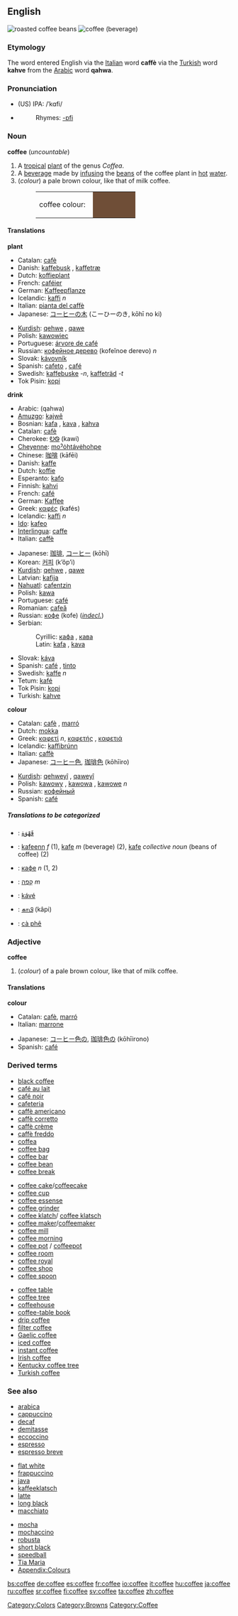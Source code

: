 {{wikipedia}}
==English==
[[Image:Roasted coffee beans.jpg|thumb|roasted coffee beans]]
[[Image:A small cup of coffee.JPG|thumb|coffee (beverage)]]
===Etymology===
The word entered English via the [[Italian]] word ''' caffè''' via the [[Turkish]] word '''kahve''' from the [[Arabic]] word '''qahwa'''.

===Pronunciation===
*(US) IPA: /ˈkɑfi/
*{{audio|en-us-coffee.ogg|Audio (US)}}
*:Rhymes: [[Rhymes:English:-ɒfi|-ɒfi]]

===Noun===
'''coffee''' (''uncountable'')
#A [[tropical]] [[plant]] of the genus ''Coffea''.
#A [[beverage]] made by [[infuse|infusing]] the [[bean]]s of the coffee plant in [[hot]] [[water]].
#(''colour'') a pale brown colour, like that of milk coffee.
#:<table><tr><td>coffee colour: &nbsp;</td><td bgcolor="#6F4E37" width="80">&nbsp; </td></tr></table>

====Translations====
'''plant'''
{{top}}
*Catalan: [[cafè]] {{m}}
*Danish: [[kaffebusk]] {{c}}, [[kaffetræ]] {{n}}
*Dutch: [[koffieplant]] {{m}}
*French: [[caféier]] {{m}}
*German: [[Kaffeepflanze]] {{f}}
*Icelandic: [[kaffi]] ''n''
*Italian: [[pianta del caffè]] {{f}}
*Japanese: [[コーヒーの木]] (こーひーのき, kōhī no ki) 
{{mid}}
*[[Kurdish]]: [[qehwe]] {{f}}, [[qawe]] {{f}}
*Polish: [[kawowiec]] {{m}}
*Portuguese: [[árvore de café]] {{f}}
*Russian: [[кофейное дерево]] (kofeĭnoe derevo) ''n''
*Slovak: [[kávovník]] {{m}}
*Spanish: [[cafeto]] {{m}}, [[café]] {{m}}
*Swedish: [[kaffebuske]] ''-n'', [[kaffeträd]] ''-t''
*Tok Pisin: [[kopi]]
{{bottom}}

'''drink'''
{{top}}
*Arabic: {{ARchar|[[قهوة]]}} (qahwa)
*[[Amuzgo]]: [[kajwê]]
*Bosnian: [[kafa#Bosnian|kafa]] {{f}}, [[kava#Bosnian|kava]] {{f}}, [[kahva#Bosnian|kahva]] {{f}}
*Catalan: [[cafè]] {{m}}
*Cherokee: [[ᎧᏫ]] (kawi)
*[[Cheyenne]]: [[moˀȯhtávėhohpe]]
*Chinese: [[咖啡]] (kāfēi)
*Danish: [[kaffe]] {{c}}
*Dutch: [[koffie]] {{m}}
*Esperanto: [[kafo]]
*Finnish: [[kahvi]]
*French: [[café]] {{m}}
*German: [[Kaffee]] {{m}}
*Greek: [[καφές]] (kafés) {{m}}
*Icelandic: [[kaffi]] ''n''
*[[Ido]]: [[kafeo]]
*[[Interlingua]]: [[caffe]]
*Italian: [[caffè]] {{m}}
{{mid}}
*Japanese: [[珈琲]], [[コーヒー]] (kōhī) 
*Korean: [[커피]] (kʼŏpʼi)
*[[Kurdish]]: [[qehwe]] {{f}}, [[qawe]] {{f}}
*Latvian: [[kafija]] {{f}}
*[[Nahuatl]]: [[cafentzin]]
*Polish: [[kawa]] {{f}}
*Portuguese: [[café]] {{m}}
*Romanian: [[cafeă]] {{f}}
*Russian: [[кофе]] (kofe) {{m}} ([[indeclinable|''indecl.'']]) 
*Serbian:
*:Cyrillic: [[кафа#Serbian|кафа]] {{f}}, [[кава#Serbian|кава]] {{f}}
*:Latin: [[kafa#Serbian|kafa]] {{f}}, [[kava#Serbian|kava]] {{f}}
*Slovak: [[káva]] {{f}}
*Spanish: [[café]] {{m}}, [[tinto]] {{m}}
*Swedish: [[kaffe]] ''n''
*Tetum: [[kafé]]
*Tok Pisin: [[kopi]]
*Turkish: [[kahve]]
{{bottom}}

'''colour'''
{{top}}
*Catalan: [[cafè]] {{m}}, [[marró]] {{m}}
*Dutch: [[mokka]]
*Greek: [[καφετί]] ''n'', [[καφετής]] {{m}}, [[καφετιά]] {{f}}
*Icelandic: [[kaffibrúnn]]
*Italian: [[caffè]]
*Japanese: [[コーヒー]][[色]], [[珈琲]][[色]] (kōhīiro) 
{{mid}}
*[[Kurdish]]: [[qehweyî]] {{m}}, [[qaweyî]] {{m}}
*Polish: [[kawowy]] {{m}}, [[kawowa]] {{f}}, [[kawowe]] ''n''
*Russian: [[кофейный]]
*Spanish: [[café]] {{m}}
{{bottom}}

=====Translations to be categorized=====
{{checktrans}}
<!--Remove this section once all of the translations below have been moved into the tables above.-->

*{{ttbc|Arabic}}: [[قهوة|قَهْوَة]]
*{{ttbc|Breton}}: [[kafeenn]] ''f'' (1), [[kafe]] ''m'' (beverage) (2), [[kafe]] ''collective noun'' (beans of coffee) (2)
*{{ttbc|Bulgarian}}: [[кафе]] ''n'' (1, 2)
*{{ttbc|Hebrew}}: [[קפה|קָפֶה]] ''m''
*{{ttbc|Hungarian}}: [[kávé]]
*{{ttbc|Tamil}}: [[காபி]] (kâpi)
*{{ttbc|Vietnamese}}: [[cà phê]]

===Adjective===
'''coffee'''
#(''colour'') of a pale brown colour, like that of milk coffee.

====Translations====
'''colour'''
{{top}}
*Catalan: [[cafè]], [[marró]]
*Italian: [[marrone]]
{{mid}}
*Japanese: [[コーヒー]][[色]]の, [[珈琲]][[色]]の (kōhīirono)
*Spanish: [[café]]
{{bottom}}

===Derived terms===
{{top3}}
*[[black coffee]]
*[[café au lait]]
*[[café noir]]
*[[cafeteria]]
*[[caffè americano]]
*[[caffè corretto]]
*[[caffè crème]]
*[[caffè freddo]]
*[[coffea]]
*[[coffee bag]]
*[[coffee bar]]
*[[coffee bean]]
*[[coffee break]]
{{mid3}}
*[[coffee cake]]/[[coffeecake]]
*[[coffee cup]]
*[[coffee essense]]
*[[coffee grinder]]
*[[coffee klatch]]/ [[coffee klatsch]]
*[[coffee maker]]/[[coffeemaker]]
*[[coffee mill]]
*[[coffee morning]]
*[[coffee pot]] / [[coffeepot]]
*[[coffee room]]
*[[coffee royal]]
*[[coffee shop]]
*[[coffee spoon]]
{{mid3}}
*[[coffee table]]
*[[coffee tree]]
*[[coffeehouse]]
*[[coffee-table book]]
*[[drip coffee]]
*[[filter coffee]]
*[[Gaelic coffee]]
*[[iced coffee]]
*[[instant coffee]]
*[[Irish coffee]]
*[[Kentucky coffee tree]]
*[[Turkish coffee]]
{{bottom}}
===See also===
{{top3}}
*[[arabica]]
*[[cappuccino]]
*[[decaf]]
*[[demitasse]]
*[[eccoccino]]
*[[espresso]]
*[[espresso breve]]
{{mid3}}
*[[flat white]]
*[[frappuccino]]
*[[java]]
*[[kaffeeklatsch]]
*[[latte]]
*[[long black]]
*[[macchiato]]
{{mid3}}
*[[mocha]]
*[[mochaccino]]
*[[robusta]]
*[[short black]]
*[[speedball]]
*[[Tia Maria]]
*[[Wiktionary_Appendix:Colours|Appendix:Colours]]
{{bottom}}

[[Category:Colors]]
[[Category:Browns]]
[[Category:Coffee]]

[[bs:coffee]]
[[de:coffee]]
[[es:coffee]]
[[fr:coffee]]
[[io:coffee]]
[[it:coffee]]
[[hu:coffee]]
[[ja:coffee]]
[[ru:coffee]]
[[sr:coffee]]
[[fi:coffee]]
[[sv:coffee]]
[[ta:coffee]]
[[zh:coffee]]